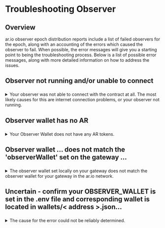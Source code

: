 
<HeroPattern />

# Troubleshooting Observer

## Overview

ar.io observer epoch distribution reports include a list of failed observers for the epoch, along with an accounting of the errors which caused the observer to fail. When possible, the error messages will give you a starting point to being the troubleshooting process. Below is a list of possible error messages, along with more detailed information on how to address the issues.

## Observer not running and/or unable to connect
###

<details>
<summary>Your observer was not able to connect with the contract at all. The most likely causes for this are internet connection problems, or your observer not running.</summary>

Verify your observer is running

`sudo docker ps`

Your output should look something like this:

```
    CONTAINER ID   IMAGE                                                                   COMMAND                  CREATED       STATUS                PORTS                                                                                             NAMES
    264637d3e24d   ghcr.io/ar-io/ar-io-envoy:01952702b78be1e464b9d192e77b38a119bdc4ee      "/docker-entrypoint.…"   2 days ago    Up 2 days             0.0.0.0:3000->3000/tcp, :::3000->3000/tcp, 0.0.0.0:9901->9901/tcp, :::9901->9901/tcp, 10000/tcp   ar-io-node_envoy_1
    f42a4fbed8c5   ghcr.io/ar-io/ar-io-core:484bd31abb78709e09395f139ca57792bc6c3eb0       "/bin/sh docker-entr…"   2 days ago    Up 2 days (healthy)   0.0.0.0:4000->4000/tcp, :::4000->4000/tcp                                                         ar-io-node_core_1
    dd2e0b64b0b4   redis:7                                                                 "docker-entrypoint.s…"   10 days ago   Up 2 days             0.0.0.0:6379->6379/tcp, :::6379->6379/tcp                                                         ar-io-node_redis_1
    ed98aba1c4f6   ghcr.io/ar-io/ar-io-observer:6449bcb6dda778fef68a94bd29343190524439db   "/nodejs/bin/node ./…"   10 days ago   Up 2 days (healthy)   0.0.0.0:5000->5000/tcp, :::5000->5000/tcp                                                         ar-io-node_observer_1
```

If the line for observer does not say "up", then your observer is not running. You should restart your gateway, and then watch your observer logs to get a better idea of why your observer stopped:

`sudo docker-compose down`

`sudo docker-compose up -d`
    
`sudo docker-compose logs -f observer`

</details>

## Observer wallet has no AR
###

<details>
<summary>Your Observer Wallet does not have any AR tokens.</summary>

Your observer wallet needs to be able to submit reports to the Arweave blockchain. To do this, it needs to have a small amount of [Turbo Credits](https://docs.ardrive.io/docs/turbo/credits/#overview) in order to pay for the submission. ar.io recommends purchasing 1 Turbo Credit with your observer wallet to ensure that you remain funded.

</details>

## Observer wallet ... does not match the 'observerWallet' set on the gateway ...
###

<details>
<summary>The observer wallet set locally on your gateway does not match the observer wallet for your gateway in the ar.io network.</summary>

Check to make sure that you have `OBSERVER_WALLET` set in your `.env` file, and that the keyfile for your observer wallet is properly provided in the wallets directory in your gateway. 

You will need to restart your gateway if you make any changes to the `.env` file or your observer wallet keyfile.

Then check to make sure that the value for observerWallet on your gateway in the contract matches that.

[This video](https://youtu.be/wJsCa3FnloY?si=4_aplF8yTIbfC1W-) shows exactly what should be done to correct it if it does not.


</details>

## Uncertain - confirm your OBSERVER_WALLET is set in the .env file and corresponding wallet is located in wallets/< address >.json...
###

<details>
<summary>The cause for the error could not be reliably determined.</summary>

"Uncertain" is the default value returned when evaluating a failed observer. It means that none of the above error messages perfectly matched the problems with your gateway. 

You should first ensure that your observer wallet is [set correctly locally](https://youtu.be/wJsCa3FnloY?si=4_aplF8yTIbfC1W-), and then check your observer logs for any additional error messages.

`sudo docker-compose logs -f --tail=50 observer`

</details>